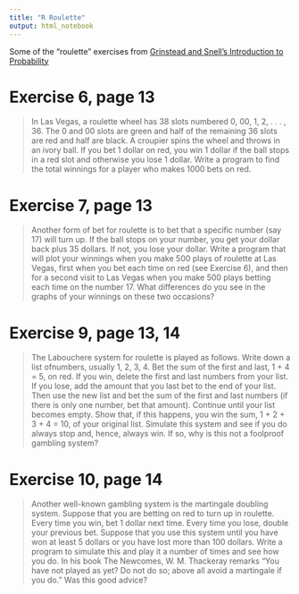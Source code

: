 ```yaml
---
title: "R Roulette"
output: html_notebook
---
```


Some of the "roulette" exercises from [Grinstead and Snell’s Introduction to Probability](https://math.dartmouth.edu/~prob/prob/prob.pdf)

# Exercise 6, page 13
> In Las Vegas, a roulette wheel has 38 slots numbered 0, 00, 1, 2, . . . , 36. The 0 and 00 slots are green and half of the remaining 36 slots are red and half are black. A croupier spins the wheel and throws in an ivory ball. If you bet 1 dollar on red, you win 1 dollar if the ball stops in a red slot and otherwise you lose 1 dollar. Write a program to find the total winnings for a player who makes 1000 bets on red.


# Exercise 7, page 13
> Another form of bet for roulette is to bet that a specific number (say 17) will turn up. If the ball stops on your number, you get your dollar back plus 35 dollars. If not, you lose your dollar. Write a program that will plot your winnings when you make 500 plays of roulette at Las Vegas, first when you bet each time on red (see Exercise 6), and then for a second visit to Las Vegas when you make 500 plays betting each time on the number 17. What differences do you see in the graphs of your winnings on these two occasions?

# Exercise 9, page 13, 14
> The Labouchere system for roulette is played as follows. Write down a list ofnumbers, usually 1, 2, 3, 4. Bet the sum of the first and last, 1 + 4 = 5, on red. If you win, delete the first and last numbers from your list. If you lose,
add the amount that you last bet to the end of your list. Then use the new list and bet the sum of the first and last numbers (if there is only one number, bet that amount). Continue until your list becomes empty. Show that, if this
happens, you win the sum, 1 + 2 + 3 + 4 = 10, of your original list. Simulate this system and see if you do always stop and, hence, always win. If so, why is this not a foolproof gambling system?

# Exercise 10, page 14
> Another well-known gambling system is the martingale doubling system. Suppose that you are betting on red to turn up in roulette. Every time you win, bet 1 dollar next time. Every time you lose, double your previous bet. Suppose that you use this system until you have won at least 5 dollars or you have lost more than 100 dollars. Write a program to simulate this and play it a number of times and see how you do. In his book The Newcomes, W. M. Thackeray remarks “You have not played as yet? Do not do so; above all avoid a martingale if you do.” Was this good advice?